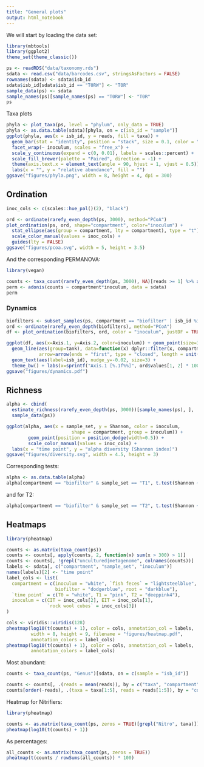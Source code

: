 ```yaml
---
title: "General plots"
output: html_notebook
---
```


We will start by loading the data set:

```r
library(mbtools)
library(ggplot2)
theme_set(theme_classic())

ps <- readRDS("data/taxonomy.rds")
sdata <- read.csv("data/barcodes.csv", stringsAsFactors = FALSE)
rownames(sdata) <- sdata$isb_id
sdata$isb_id[sdata$isb_id == "T0RW"] <- "T0R"
sample_data(ps) <- sdata
sample_names(ps)[sample_names(ps) == "T0RW"] <- "T0R"
ps
```

Taxa plots

```r
phyla <- plot_taxa(ps, level = "phylum", only_data = TRUE)
phyla <- as.data.table(sdata)[phyla, on = c(isb_id = "sample")]
ggplot(phyla, aes(x = isb_id, y = reads, fill = taxa)) + 
  geom_bar(stat = "identity", position = "stack", size = 0.1, color = "white") +
  facet_wrap(~ inoculum, scales = "free_x") + 
  scale_y_continuous(expand = c(0, 0.01), labels = scales::percent) +
  scale_fill_brewer(palette = "Paired", direction = -1) +
  theme(axis.text.x = element_text(angle = 90, hjust = 1, vjust = 0.5)) +
  labs(x = "", y = "relative abundance", fill = "")
ggsave("figures/phyla.png", width = 8, height = 4, dpi = 300)
```

## Ordination

```r
inoc_cols <- c(scales::hue_pal()(2), "black")

ord <- ordinate(rarefy_even_depth(ps, 3000), method="PCoA")
plot_ordination(ps, ord, shape="compartment", color="inoculum") + 
  stat_ellipse(aes(group = compartment, lty = compartment), type = "t") +
  scale_color_manual(values = inoc_cols) +
  guides(lty = FALSE)
ggsave("figures/pcoa.svg", width = 5, height = 3.5)
```

And the corresponding PERMANOVA:

```r
library(vegan)

counts <- taxa_count(rarefy_even_depth(ps, 3000), NA)[reads >= 1] %>% as.matrix()
perm <- adonis(counts ~ compartment*inoculum, data = sdata)
perm
```

### Dynamics

```r
biofilters <- subset_samples(ps, compartment == "biofilter" | isb_id %in% c("T0B", "T0Comm"))
ord <- ordinate(rarefy_even_depth(biofilters), method="PCoA")
df <- plot_ordination(biofilters, ord, color = "inoculum", justDF = TRUE)

ggplot(df, aes(x=Axis.1, y=Axis.2, color=inoculum)) + geom_point(size=3, alpha=0.5) + 
  geom_line(aes(group=tank), data=function(x) dplyr::filter(x, compartment == "biofilter"), 
            arrow=arrow(ends = "first", type = "closed", length = unit(0.2, "cm"))) + 
  geom_text(aes(label=isb_id), nudge_y=-0.02, size=3) +
  theme_bw() + labs(x=sprintf("Axis.1 [%.1f%%]", ord$values[1, 2] * 100), y=sprintf("Axis.2 [%.1f%%]", ord$values[2, 2] * 100))
ggsave("figures/dynamics.pdf")
```
## Richness

```r
alpha <- cbind(
  estimate_richness(rarefy_even_depth(ps, 3000))[sample_names(ps), ], 
  sample_data(ps))

ggplot(alpha, aes(x = sample_set, y = Shannon, color = inoculum, 
                        shape = compartment, group = inoculum)) +        
        geom_point(position = position_dodge(width=0.5)) +
        scale_color_manual(values = inoc_cols) +
  labs(x = "time point", y = "alpha diversity [Shannon index]")
ggsave("figures/diversity.svg", width = 4.5, height = 3)
```

Corresponding tests:

```r
alpha <- as.data.table(alpha)
alpha[compartment == "biofilter" & sample_set == "T1", t.test(Shannon ~ inoculum)]
```

and for T2:

```r
alpha[compartment == "biofilter" & sample_set == "T2", t.test(Shannon ~ inoculum)]
```

## Heatmaps

```r
library(pheatmap)

counts <- as.matrix(taxa_count(ps))
counts <- counts[, apply(counts, 2, function(x) sum(x > 300) > 1)]
counts <- counts[, !grepl("uncultured|metagenome", colnames(counts))]
labels <- sdata[, c("compartment", "sample_set", "inoculum")]
names(labels)[2] <- "time point"
label_cols <- list(
  compartment = c(inoculum = "white", `fish feces` = "lightsteelblue",
                  biofilter = "dodgerblue", root = "darkblue"),
  `time point` = c(T0 = "white", T1 = "pink", T2 = "deeppink4"),
  inoculum = c(CIT = inoc_cols[2], EIT = inoc_cols[1], 
               `rock wool cubes` = inoc_cols[3])
)

cols <- viridis::viridis(128) 
pheatmap(log10(t(counts) + 1), color = cols, annotation_col = labels,
         width = 8, height = 9, filename = "figures/heatmap.pdf",
         annotation_colors = label_cols)
pheatmap(log10(t(counts) + 1), color = cols, annotation_col = labels,
         annotation_colors = label_cols)
```

Most abundant:

```r
counts <- taxa_count(ps, "Genus")[sdata, on = c(sample = "isb_id")]

counts <- counts[, .(reads = mean(reads)), by = c("taxa", "compartment")]
counts[order(-reads), .(taxa = taxa[1:5], reads = reads[1:5]), by = "compartment"]
```

Heatmap for Nitrifiers:

```r
library(pheatmap)

counts <- as.matrix(taxa_count(ps, zeros = TRUE)[grepl("Nitro", taxa)])
pheatmap(log10(t(counts) + 1))
```

As percentages:

```r
all_counts <- as.matrix(taxa_count(ps, zeros = TRUE))
pheatmap(t(counts / rowSums(all_counts)) * 100)
```